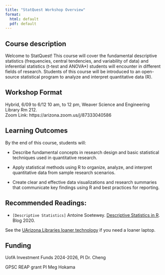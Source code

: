 ---
title: "StatQuest Workshop Overview"
format: 
  html: default
  pdf: default
---

## Course description

Welcome to StatQuest! This course will cover the fundamental descriptive statistics (frequencies, central tendencies, and variability of data) and inferential statistics (t-test and ANOVA*) students will encounter in different fields of research. Students of this course will be introduced to an open-source statistical program to analyze and interpret quantitative data (R). 

## Workshop Format

Hybrid, 6/09 to 6/12 10 am, to 12 pm, Weaver Science and Engineering Library Rm 212. <br>
Zoom Link: https://arizona.zoom.us/j/87333040586


## Learning Outcomes

By the end of this course, students will:

-   Describe fundamental concepts in research design and basic statistical techniques used in quantitative research.

-   Apply statistical methods using R to organize, analyze, and interpret quantitative data from        sample research scenarios.

-   Create clear and effective data visualizations and research summaries that communicate key          findings using R and best practices for reporting.

## Recommended Readings:

-   `[Descriptive Statistics]` Antoine Soetewey. [Descriptive Statistics in R](https://statsandr.com/blog/descriptive-statistics-in-r/#introduction). Blog 2020.


See the [UArizona Libraries loaner technology](https://lib.arizona.edu/borrow/tech/laptops) if you need a loaner laptop.

## Funding

UofA Investment Funds 2024-2026, PI Dr. Cheng

GPSC REAP grant PI Meg Hokama